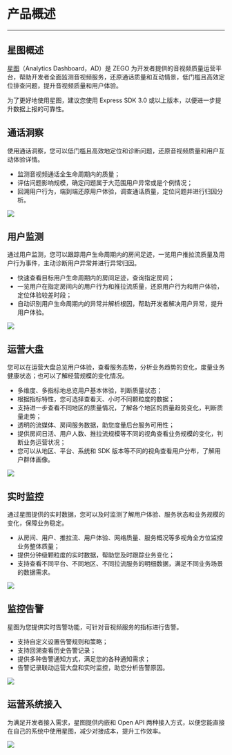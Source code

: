 # 产品概述

- - -

## 星图概述

[星图](https://console.zego.im)（Analytics Dashboard，AD）是 ZEGO 为开发者提供的音视频质量运营平台，帮助开发者全面监测音视频服务，还原通话质量和互动情景，低门槛且高效定位排查问题，提升音视频质量和用户体验。

<Note title="说明">

为了更好地使用星图，建议您使用 Express SDK 3.0 或以上版本，以便进一步提升数据上报的可靠性。
</Note>

## 通话洞察
使用通话洞察，您可以低门槛且高效地定位和诊断问题，还原音视频质量和用户互动体验详情。
- 监测音视频通话全生命周期内的质量；
- 评估问题影响规模，确定问题属于大范围用户异常或是个例情况；
- 回溯用户行为，端到端还原用户体验，调查通话质量，定位问题并进行归因分析。 



<Frame width="80%" height="auto" caption="">
  <img src="https://storage.zego.im/sdk-doc/Pics/Prism/Chat_Quality_Monitoring.jpg" />
</Frame>

## 用户监测
通过用户监测，您可以跟踪用户生命周期内的房间足迹，一览用户推拉流质量及用户行为事件，主动诊断用户异常并进行异常归因。
- 快速查看目标用户生命周期内的房间足迹，查询指定房间；
- 一览用户在指定房间内的用户行为和推拉流质量，还原用户行为和用户体验，定位体验较差时段；
- 自动识别用户生命周期内的异常并解析根因，帮助开发者解决用户异常，提升用户体验。    


<Frame width="80%" height="auto" caption="">
  <img src="https://storage.zego.im/sdk-doc/Pics/Prism/User_Monitoring.jpg" />
</Frame>

## 运营大盘

您可以在运营大盘总览用户体验，查看服务态势，分析业务趋势的变化，度量业务健康状态；也可以了解经营规模的变化情况。

- 多维度、多指标地总览用户基本体验，判断质量状态；
- 根据指标特性，您可选择查看天、小时不同颗粒度的数据；
- 支持进一步查看不同地区的质量情况，了解各个地区的质量趋势变化，判断质量走势；
- 透明的流媒体、房间服务数据，助您度量后台服务可用性；    
- 提供房间日活、用户人数、推拉流规模等不同的视角查看业务规模的变化，判断业务运营状况；
- 您可以从地区、平台、系统和 SDK 版本等不同的视角查看用户分布，了解用户群体画像。   


<Frame width="80%" height="auto" caption="">
  <img src="https://storage.zego.im/sdk-doc/Pics/Prism/Operation_Dashboard.jpg" />
</Frame>

## 实时监控
通过星图提供的实时数据，您可以及时监测了解用户体验、服务状态和业务规模的变化，保障业务稳定。
- 从房间、用户、推拉流、用户体验、网络质量、服务概况等多视角全方位监控业务整体质量；
- 提供分钟级颗粒度的实时数据，帮助您及时跟踪业务变化；
- 支持查看不同平台、不同地区、不同拉流服务的明细数据，满足不同业务场景的数据需求。   


<Frame width="80%" height="auto" caption="">
  <img src="https://storage.zego.im/sdk-doc/Pics/Prism/Real_Time_Monitoring.jpg" />
</Frame>

## 监控告警
星图为您提供实时告警功能，可针对音视频服务的指标进行告警。
- 支持自定义设置告警规则和策略；
- 支持回溯查看历史告警记录；
- 提供多种告警通知方式，满足您的各种通知需求；
- 告警记录联动运营大盘和实时监控，助您分析告警原因。    



<Frame width="80%" height="auto" caption="">
  <img src="https://storage.zego.im/sdk-doc/Pics/Prism/Alerting.jpg" />
</Frame>

## 运营系统接入

为满足开发者接入需求，星图提供内嵌和 Open API 两种接入方式，以便您能直接在自己的系统中使用星图，减少对接成本，提升工作效率。


<Frame width="80%" height="auto" caption="">
  <img src="https://storage.zego.im/sdk-doc/Pics/Prism/Operation_System_Integration.jpg" />
</Frame>